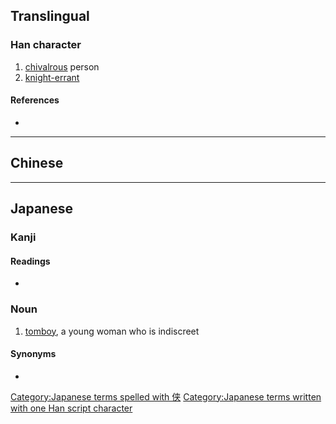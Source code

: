 {{character info/new}}
{{also|俠}}
==Translingual==

===Han character===
{{Han char|rn=9|rad=人|as=06|sn=8|four=|canj=OKT|ids=⿰亻夹}}

# [[chivalrous]] person
# [[knight-errant]]

====References====
* {{Han ref|kx=0102.291|dkj=00625|dj=0218.080|hdz=10147.010|uh=4FA0|ud=20384}}

----

==Chinese==
{{zh-see|俠}}

----

==Japanese==

===Kanji===
{{ja-kanji|grade=|rs=人06}}

====Readings====
* {{ja-readings|on=[[きょう]] (kyō)|kun=[[おとこだて]] (otokodate), [[きゃん]] (kyan)}}

===Noun===
{{ja-noun|きゃん}}

# [[tomboy]], a young woman who is indiscreet

====Synonyms====
* {{l|ja|お侠}}

[[Category:Japanese terms spelled with 侠]]
[[Category:Japanese terms written with one Han script character]]